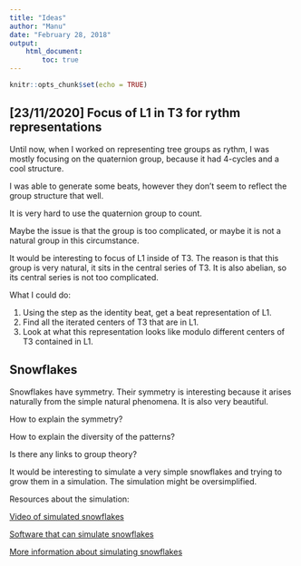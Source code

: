 ```yaml
---
title: "Ideas"
author: "Manu"
date: "February 28, 2018"
output:
    html_document:
        toc: true
---
```


```r
knitr::opts_chunk$set(echo = TRUE)
```

## [23/11/2020] Focus of L1 in T3 for rythm representations

Until now, when I worked on representing tree groups as rythm, I was mostly focusing on the quaternion group, because it had 4-cycles and a cool structure.

I was able to generate some beats, however they don't seem to reflect the group structure that well.

It is very hard to use the quaternion group to count.

Maybe the issue is that the group is too complicated, or maybe it is not a natural group in this circumstance.

It would be interesting to focus of L1 inside of T3. The reason is that this group is very natural, it sits in the central series of T3. It is also abelian, so its central series is not too complicated.


What I could do:

1. Using the step as the identity beat, get a beat representation of L1.
2. Find all the iterated centers of T3 that are in L1.
3. Look at what this representation looks like modulo different centers of T3 contained in L1.


## Snowflakes

Snowflakes have symmetry. Their symmetry is interesting because it arises naturally from the simple natural phenomena. It is also very beautiful.

How to explain the symmetry?

How to explain the diversity of the patterns?

Is there any links to group theory?

It would be interesting to simulate a very simple snowflakes and trying to grow them in a simulation. The simulation might be oversimplified.

Resources about the simulation:

[Video of simulated snowflakes](https://www.youtube.com/watch?v=kEWYVCbOskQ)

[Software that can simulate snowflakes](http://softology.com.au/voc.htm)

[More information about simulating snowflakes](http://psoup.math.wisc.edu/Snowfakes.htm)